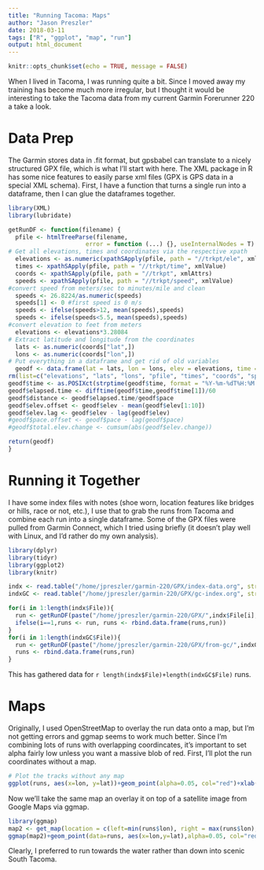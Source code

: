 ```yaml
---
title: "Running Tacoma: Maps"
author: "Jason Preszler"
date: 2018-03-11
tags: ["R", "ggplot", "map", "run"]
output: html_document
---
```


```r
knitr::opts_chunk$set(echo = TRUE, message = FALSE)
```

When I lived in Tacoma, I was running quite a bit. Since I moved away my training has become much more irregular, but I thought it would be interesting to take the Tacoma data from my current Garmin Forerunner 220 a take a look.

# Data Prep

The Garmin stores data in .fit format, but gpsbabel can translate to a nicely structured GPX file, which is what I'll start with here. The XML package in R has some nice features to easily parse xml files (GPX is GPS data in a special XML schema). First, I have a function that turns a single run into a dataframe, then I can glue the dataframes together.

```r
library(XML)
library(lubridate)

getRunDF <- function(filename) {
  pfile <- htmlTreeParse(filename,
                      error = function (...) {}, useInternalNodes = T)
# Get all elevations, times and coordinates via the respective xpath
  elevations <- as.numeric(xpathSApply(pfile, path = "//trkpt/ele", xmlValue))
  times <- xpathSApply(pfile, path = "//trkpt/time", xmlValue)
  coords <- xpathSApply(pfile, path = "//trkpt", xmlAttrs)
  speeds <- xpathSApply(pfile, path = "//trkpt/speed", xmlValue)
#convert speed from meters/sec to minutes/mile and clean
  speeds <- 26.8224/as.numeric(speeds)
  speeds[1] <- 0 #first speed is 0 m/s
  speeds <- ifelse(speeds>12, mean(speeds),speeds)
  speeds <- ifelse(speeds<5.5, mean(speeds),speeds)
#convert elevation to feet from meters
  elevations <- elevations*3.28084
# Extract latitude and longitude from the coordinates
  lats <- as.numeric(coords["lat",])
  lons <- as.numeric(coords["lon",])
# Put everything in a dataframe and get rid of old variables
  geodf <- data.frame(lat = lats, lon = lons, elev = elevations, time = times, pace=speeds)
rm(list=c("elevations", "lats", "lons", "pfile", "times", "coords", "speeds"))
geodf$time <- as.POSIXct(strptime(geodf$time, format = "%Y-%m-%dT%H:%M:%OS"))
geodf$elapsed.time <- difftime(geodf$time,geodf$time[1])/60
geodf$distance <- geodf$elapsed.time/geodf$pace
geodf$elev.offset <- geodf$elev - mean(geodf$elev[1:10])
geodf$elev.lag <- geodf$elev - lag(geodf$elev)
#geodf$pace.offset <- geodf$pace - lag(geodf$pace)
#geodf$total.elev.change <- cumsum(abs(geodf$elev.change))

return(geodf)
}
```
# Running it Together

I have some index files with notes (shoe worn, location features like bridges or hills, race or not, etc.), I use that to grab the runs from Tacoma and combine each run into a single dataframe. Some of the GPX files were pulled from Garmin Connect, which I tried using briefly (it doesn't play well with Linux, and I'd rather do my own analysis).

```r
library(dplyr)
library(tidyr)
library(ggplot2)
library(knitr)

indx <- read.table("/home/jpreszler/garmin-220/GPX/index-data.org", strip.white = TRUE, sep = "|", header=TRUE) %>% select(File, Location) %>% filter(Location == "Tacoma")
indxGC <- read.table("/home/jpreszler/garmin-220/GPX/gc-index.org", strip.white = TRUE, sep="|", header=TRUE) %>% select(File, Location) %>% filter(Location=="Tacoma")

for(i in 1:length(indx$File)){
  run <- getRunDF(paste("/home/jpreszler/garmin-220/GPX/",indx$File[i],".gpx", sep=""))
  ifelse(i==1,runs <- run, runs <- rbind.data.frame(runs,run))
}
for(i in 1:length(indxGC$File)){
  run <- getRunDF(paste("/home/jpreszler/garmin-220/GPX/from-gc/",indxGC$File[i],sep=""))
  runs <- rbind.data.frame(runs,run)
}

```
This has gathered data for `r length(indx$File)+length(indxGC$File)` runs.

# Maps

Originally, I used OpenStreetMap to overlay the run data onto a map, but I'm not getting errors and ggmap seems to work much better. Since I'm combining lots of runs with overlapping coordincates, it's important to set alpha fairly low unless you want a massive blob of red. First, I'll plot the run coordinates without a map.
```r
# Plot the tracks without any map
ggplot(runs, aes(x=lon, y=lat))+geom_point(alpha=0.05, col="red")+xlab("Longitude")+ylab("Latitude")
```

Now we'll take the same map an overlay it on top of a satellite image from Google Maps via ggmap.
```r
library(ggmap)
map2 <- get_map(location = c(left=min(runs$lon), right = max(runs$lon), bottom = min(runs$lat), top = max(runs$lat)), maptype = "satellite", zoom=12)
ggmap(map2)+geom_point(data=runs, aes(x=lon,y=lat),alpha=0.05, col="red", size=1)+xlab("Longitude")+ylab("Latitude")
```

Clearly, I preferred to run towards the water rather than down into scenic South Tacoma.